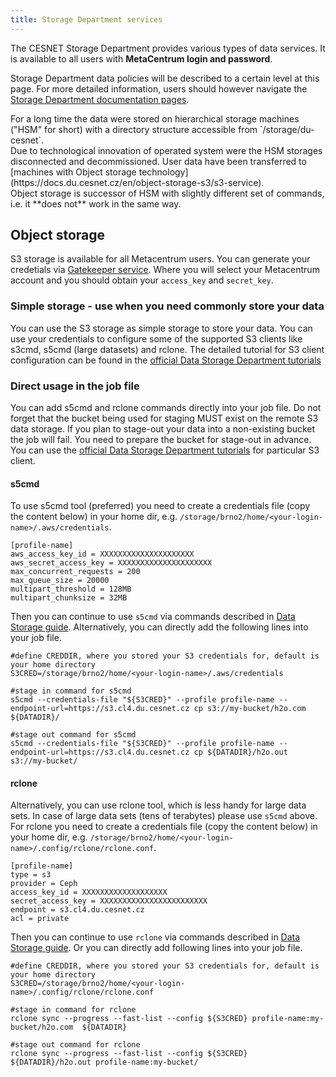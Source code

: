 ```yaml
---
title: Storage Department services
---
```

The CESNET Storage Department provides various types of data services. It is available to all users with **MetaCentrum login and password**.

Storage Department data policies will be described to a certain level at this page. For more detailed information, users should however navigate the [Storage Department documentation pages](https://docs.du.cesnet.cz).

<Callout type="info" title="Data storage technology in the Data Storage Department has changed by May 2024">
    For a long time the data were stored on hierarchical storage machines ("HSM" for short) with a directory structure accessible from `/storage/du-cesnet`.<br/> Due to technological innovation of operated system were the HSM storages disconnected and decommissioned. User data have been transferred to [machines with Object storage technology](https://docs.du.cesnet.cz/en/object-storage-s3/s3-service).<br/> Object storage is successor of HSM with slightly different set of commands, i.e. it **does not** work in the same way.
</Callout>

## Object storage
S3 storage is available for all Metacentrum users. You can generate your credetials via [Gatekeeper service](https://access.du.cesnet.cz/#/). Where you will select your Metacentrum account and you should obtain your `access_key` and `secret_key`.

### Simple storage - use when you need commonly store your data

You can use the S3 storage as simple storage to store your data. You can use your credentials to configure some of the supported S3 clients like s3cmd, s5cmd (large datasets) and rclone. The detailed tutorial for S3 client configuration can be found in the [official Data Storage Department tutorials](https://docs.du.cesnet.cz/en/object-storage-s3/s3-clients)

### Direct usage in the job file
You can add s5cmd and rclone commands directly into your job file.
<Callout type="info" title="Bucket creation">
    Do not forget that the bucket being used for staging MUST exist on the remote S3 data storage. If you plan to stage-out your data into a non-existing bucket the job will fail. You need to prepare the bucket for stage-out in advance. You can use the [official Data Storage Department tutorials](https://docs.du.cesnet.cz/en/object-storage-s3/s3-clients) for particular S3 client.
</Callout>

#### s5cmd
To use s5cmd tool (preferred) you need to create a credentials file (copy the content below) in your home dir, e.g. `/storage/brno2/home/<your-login-name>/.aws/credentials`.

```
[profile-name]
aws_access_key_id = XXXXXXXXXXXXXXXXXXXXX
aws_secret_access_key = XXXXXXXXXXXXXXXXXXXXX
max_concurrent_requests = 200
max_queue_size = 20000
multipart_threshold = 128MB
multipart_chunksize = 32MB
```

Then you can continue to use `s5cmd` via commands described in [Data Storage guide](https://docs.du.cesnet.cz/en/object-storage-s3/s5cmd). Alternatively, you can directly add the following lines into your job file.

```
#define CREDDIR, where you stored your S3 credentials for, default is your home directory
S3CRED=/storage/brno2/home/<your-login-name>/.aws/credentials

#stage in command for s5cmd
s5cmd --credentials-file "${S3CRED}" --profile profile-name --endpoint-url=https://s3.cl4.du.cesnet.cz cp s3://my-bucket/h2o.com ${DATADIR}/

#stage out command for s5cmd
s5cmd --credentials-file "${S3CRED}" --profile profile-name --endpoint-url=https://s3.cl4.du.cesnet.cz cp ${DATADIR}/h2o.out s3://my-bucket/
```

#### rclone

Alternatively, you can use rclone tool, which is less handy for large data sets. In case of large data sets (tens of terabytes) please use `s5cmd` above. For rclone you need to create a credentials file (copy the content below) in your home dir, e.g. `/storage/brno2/home/<your-login-name>/.config/rclone/rclone.conf`.

```
[profile-name]
type = s3
provider = Ceph
access_key_id = XXXXXXXXXXXXXXXXXXX
secret_access_key = XXXXXXXXXXXXXXXXXXXXXXXX
endpoint = s3.cl4.du.cesnet.cz
acl = private
```

Then you can continue to use `rclone` via commands described in [Data Storage guide](https://docs.du.cesnet.cz/en/object-storage-s3/rclone). Or you can directly add following lines into your job file.

```
#define CREDDIR, where you stored your S3 credentials for, default is your home directory
S3CRED=/storage/brno2/home/<your-login-name>/.config/rclone/rclone.conf

#stage in command for rclone
rclone sync --progress --fast-list --config ${S3CRED} profile-name:my-bucket/h2o.com  ${DATADIR}

#stage out command for rclone
rclone sync --progress --fast-list --config ${S3CRED} ${DATADIR}/h2o.out profile-name:my-bucket/
```

